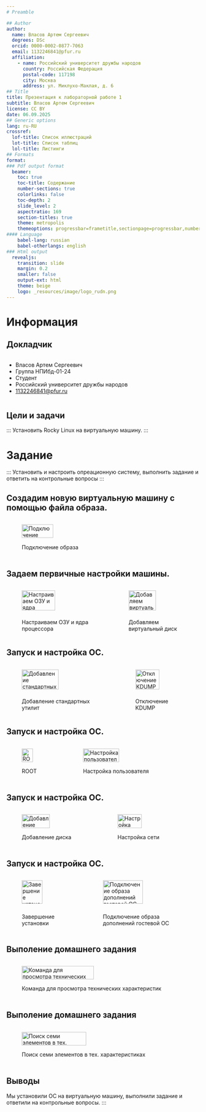 ```yaml
---
# Preamble

## Author
author:
  name: Власов Артем Сергеевич
  degrees: DSc
  orcid: 0000-0002-0877-7063
  email: 1132246841@pfur.ru
  affiliation:
    - name: Российский университет дружбы народов
      country: Российская Федерация
      postal-code: 117198
      city: Москва
      address: ул. Миклухо-Маклая, д. 6
## Title
title: Презентация к лабораторной работе 1
subtitle: Власов Артем Сергеевич
license: CC BY
date: 06.09.2025
## Generic options
lang: ru-RU
crossref:
  lof-title: Список иллюстраций
  lot-title: Список таблиц
  lol-title: Листинги
## Formats
format:
### Pdf output format
  beamer:
    toc: true
    toc-title: Содержание
    number-sections: true
    colorlinks: false
    toc-depth: 2
    slide_level: 2
    aspectratio: 169
    section-titles: true
    theme: metropolis
    themeoptions: progressbar=frametitle,sectionpage=progressbar,numbering=fraction
#### Language
    babel-lang: russian
    babel-otherlangs: english
### Html output
  revealjs:
    transition: slide
    margin: 0.2
    smaller: false
    output-ext: html
    theme: beige
    logo: _resources/image/logo_rudn.png
---
```


# Информация

## Докладчик


::: {.columns align=center}

  * Власов Артем Сергеевич
  * Группа НПИбд-01-24
  * Студент
  * Российский университет дружбы народов
  * [1132246841@pfur.ru](mailto:1132246841@pfur.ru)

:::



## Цели и задачи

:::
Установить Rocky Linux на виртуальную машину.
:::


# Задание

:::
Установить и настроить опреационную систему, выполнить задание и ответить на контрольные вопросы
:::


## Создадим новую виртуальную машину с помощью файла образа.


::: {.columns align=center}

![Подключение образа](image/1.png){#fig:001 width=70%}

:::



## Задаем первичные настройки машины.


::: {.columns align=center}

![Настраиваем ОЗУ и ядра процессора](image/2.png){#fig:002 width=70%}

![Добавляем виртуальный диск](image/3.png){#fig:003 width=70%}

:::



## Запуск и настройка ОС.


::: {.columns align=center}

![Добавление стандартных утилит](image/6.png){#fig:006 width=70%}

![Отключение KDUMP](image/7.png){#fig:007 width=70%}

:::



## Запуск и настройка ОС.


::: {.columns align=center}

![ROOT](image/10.png){#fig:010 width=70%}

![Настройка пользователя](image/11.png){#fig:011 width=70%}

:::



## Запуск и настройка ОС.


::: {.columns align=center}

![Добавление диска](image/8.png){#fig:008 width=70%}

![Настройка сети](image/9.png){#fig:009 width=70%}

:::



## Запуск и настройка ОС.


::: {.columns align=center}

![Завершение установки](image/13.png){#fig:013 width=70%}

![Подключение образа дополнений гостевой ОС](image/14.png){#fig:014 width=70%}

:::


## Выполение домашнего задания


::: {.columns align=center}

![Команда для просмотра технических характеристик](image/16.png){#fig:016 width=70%}

:::



## Выполение домашнего задания


::: {.columns align=center}

![Поиск семи элементов в тех. характеристиках](image/17.png){#fig:017 width=70%}

:::


## Выводы
Мы установили ОС на виртуальную машину, выполнили задание и ответили на контрольные вопросы.
:::
